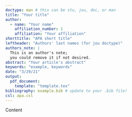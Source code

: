```yaml
---
doctype: man # this can be stu, jou, doc, or man
title: "Your title"
author: 
  - name: "Your name"
    affiliation_number: 1
    affiliation: "Your affiliation"
shorttitle: "APA short title"
leftheader: "Authors' last names (for jou doctype)"
authors_note: |
  This is an author's note; 
  you could remove it if not desired. 
abstract: "Your article's abstract"
keywords: "example, keywords"
date: "3/29/21"
output: 
  pdf_document:
    template: "template.tex"
bibliography: example.bib # update to your .bib file!
csl: apa.csl
---
```


Content